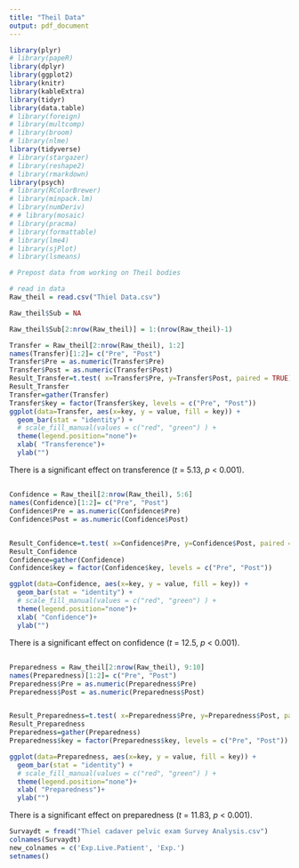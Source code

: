 ```yaml
---
title: "Theil Data"
output: pdf_document
---
```

```r
library(plyr)
# library(papeR)
library(dplyr)
library(ggplot2)
library(knitr)
library(kableExtra)
library(tidyr)
library(data.table)
# library(foreign)
# library(multcomp)
# library(broom)
# library(nlme)
library(tidyverse)
# library(stargazer)
# library(reshape2)
# library(rmarkdown)
library(psych)
# library(RColorBrewer)
# library(minpack.lm)
# library(numDeriv)
# # library(mosaic)
# library(pracma)
# library(formattable)
# library(lme4)
# library(sjPlot)
# library(lsmeans)

```


```r
# Prepost data from working on Theil bodies

# read in data
Raw_theil = read.csv("Thiel Data.csv")

Raw_theil$Sub = NA

Raw_theil$Sub[2:nrow(Raw_theil)] = 1:(nrow(Raw_theil)-1)
```



```r
Transfer = Raw_theil[2:nrow(Raw_theil), 1:2]
names(Transfer)[1:2]= c("Pre", "Post")
Transfer$Pre = as.numeric(Transfer$Pre)
Transfer$Post = as.numeric(Transfer$Post)
Result_Transfer=t.test( x=Transfer$Pre, y=Transfer$Post, paired = TRUE)
Result_Transfer
Transfer=gather(Transfer)
Transfer$key = factor(Transfer$key, levels = c("Pre", "Post"))
ggplot(data=Transfer, aes(x=key, y = value, fill = key)) +
  geom_bar(stat = "identity") +
  # scale_fill_manual(values = c("red", "green") ) +
  theme(legend.position="none")+
  xlab( "Transference")+
  ylab("")
```

There is a significant effect on transference (*t* = 5.13, *p* < 0.001). 

## 
```r
Confidence = Raw_theil[2:nrow(Raw_theil), 5:6]
names(Confidence)[1:2]= c("Pre", "Post")
Confidence$Pre = as.numeric(Confidence$Pre)
Confidence$Post = as.numeric(Confidence$Post)


Result_Confidence=t.test( x=Confidence$Pre, y=Confidence$Post, paired = TRUE)
Result_Confidence
Confidence=gather(Confidence)
Confidence$key = factor(Confidence$key, levels = c("Pre", "Post"))

ggplot(data=Confidence, aes(x=key, y = value, fill = key)) +
  geom_bar(stat = "identity") +
  # scale_fill_manual(values = c("red", "green") ) +
  theme(legend.position="none")+
  xlab( "Confidence")+
  ylab("")
```


There is a significant effect on confidence (*t* = 12.5, *p* < 0.001). 

## 
```r
Preparedness = Raw_theil[2:nrow(Raw_theil), 9:10]
names(Preparedness)[1:2]= c("Pre", "Post")
Preparedness$Pre = as.numeric(Preparedness$Pre)
Preparedness$Post = as.numeric(Preparedness$Post)


Result_Preparedness=t.test( x=Preparedness$Pre, y=Preparedness$Post, paired = TRUE)
Result_Preparedness
Preparedness=gather(Preparedness)
Preparedness$key = factor(Preparedness$key, levels = c("Pre", "Post"))

ggplot(data=Preparedness, aes(x=key, y = value, fill = key)) +
  geom_bar(stat = "identity") +
  # scale_fill_manual(values = c("red", "green") ) +
  theme(legend.position="none")+
  xlab( "Preparedness")+
  ylab("")
```

There is a significant effect on preparedness (*t* = 11.83, *p* < 0.001).


```r
Survaydt = fread("Thiel cadaver pelvic exam Survey Analysis.csv")
colnames(Survaydt)
new_colnames = c('Exp.Live.Patient', 'Exp.')
setnames()


```

